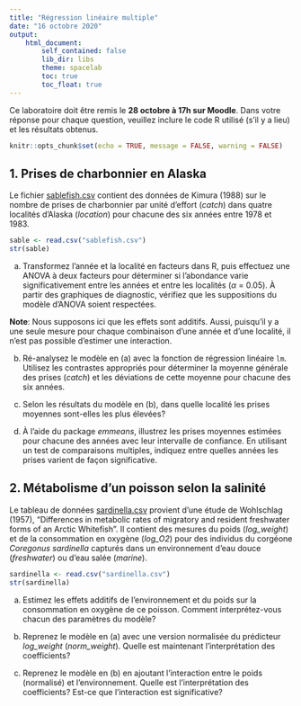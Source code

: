 ```yaml
---
title: "Régression linéaire multiple"
date: "16 octobre 2020"
output: 
    html_document:
        self_contained: false
        lib_dir: libs
        theme: spacelab
        toc: true
        toc_float: true
---
```


Ce laboratoire doit être remis le **28 octobre à 17h sur Moodle**. Dans votre réponse pour chaque question, veuillez inclure le code R utilisé (s'il y a lieu) et les résultats obtenus.

```r
knitr::opts_chunk$set(echo = TRUE, message = FALSE, warning = FALSE)
```


## 1. Prises de charbonnier en Alaska

Le fichier [sablefish.csv](sablefish.csv) contient des données de Kimura (1988) sur le nombre de prises de charbonnier par unité d'effort (*catch*) dans quatre localités d'Alaska (*location*) pour chacune des six années entre 1978 et 1983.

```r
sable <- read.csv("sablefish.csv")
str(sable)
```

a) Transformez l'année et la localité en facteurs dans R, puis effectuez une ANOVA à deux facteurs pour déterminer si l'abondance varie significativement entre les années et entre les localités ($\alpha$ = 0.05). À partir des graphiques de diagnostic, vérifiez que les suppositions du modèle d'ANOVA soient respectées.

**Note**: Nous supposons ici que les effets sont additifs. Aussi, puisqu'il y a une seule mesure pour chaque combinaison d'une année et d'une localité, il n'est pas possible d'estimer une interaction.

b) Ré-analysez le modèle en (a) avec la fonction de régression linéaire `lm`. Utilisez les contrastes appropriés pour déterminer la moyenne générale des prises (*catch*) et les déviations de cette moyenne pour chacune des six années.

c) Selon les résultats du modèle en (b), dans quelle localité les prises moyennes sont-elles les plus élevées?

d) À l'aide du package *emmeans*, illustrez les prises moyennes estimées pour chacune des années avec leur intervalle de confiance. En utilisant un test de comparaisons multiples, indiquez entre quelles années les prises varient de façon significative. 


## 2. Métabolisme d'un poisson selon la salinité

Le tableau de données [sardinella.csv](sardinella.csv) provient d'une étude de Wohlschlag (1957), "Differences in metabolic rates of migratory and resident freshwater forms of an Arctic Whitefish". Il contient des mesures du poids (*log_weight*) et de la consommation en oxygène (*log_O2*) pour des individus du corgéone *Coregonus sardinella* capturés dans un environnement d'eau douce (*freshwater*) ou d'eau salée (*marine*).

```r
sardinella <- read.csv("sardinella.csv")
str(sardinella)
```

a) Estimez les effets additifs de l'environnement et du poids sur la consommation en oxygène de ce poisson. Comment interprétez-vous chacun des paramètres du modèle? 

b) Reprenez le modèle en (a) avec une version normalisée du prédicteur *log_weight* (*norm_weight*). Quelle est maintenant l'interprétation des coefficients?

c) Reprenez le modèle en (b) en ajoutant l'interaction entre le poids (normalisé) et l'environnement. Quelle est l'interprétation des coefficients? Est-ce que l'interaction est significative?
